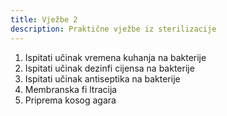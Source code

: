```yaml
---
title: Vježbe 2
description: Praktične vježbe iz sterilizacije
---
```



1. Ispitati učinak vremena kuhanja na bakterije
2. Ispitati učinak dezinfi cijensa na bakterije
3. Ispitati učinak antiseptika na bakterije
4. Membranska fi ltracija
5. Priprema kosog agara